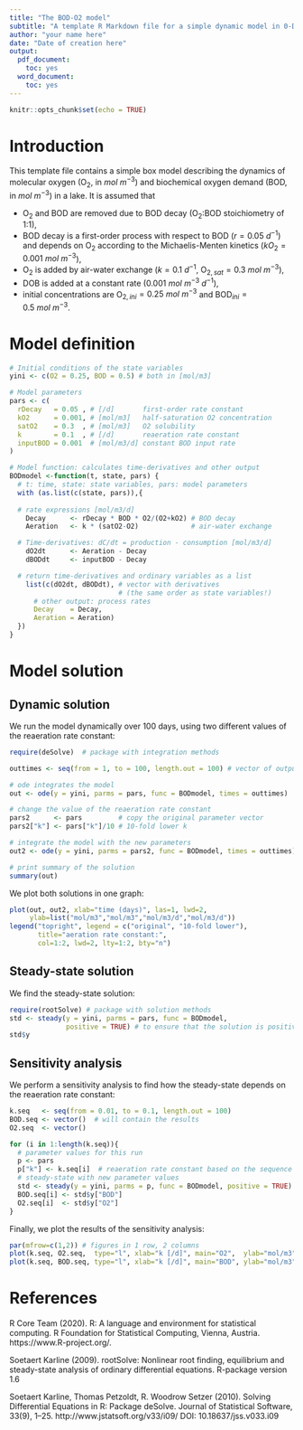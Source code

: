 ```yaml
---
title: "The BOD-O2 model"
subtitle: "A template R Markdown file for a simple dynamic model in 0-D"
author: "your name here"
date: "Date of creation here"
output:
  pdf_document:
    toc: yes
  word_document:
    toc: yes
---
```


```r
knitr::opts_chunk$set(echo = TRUE)
```

# Introduction

This template file contains a simple box model describing the dynamics of molecular oxygen (O$_2$, in $mol~m^{-3}$) and biochemical oxygen demand (BOD, in $mol~m^{-3}$) in a lake. It is assumed that 

* O$_2$ and BOD are removed due to BOD decay (O$_2$:BOD stoichiometry of 1:1),
* BOD decay is a first-order process with respect to BOD ($r = 0.05~d^{-1}$) and depends on O$_2$ according to the Michaelis-Menten kinetics ($kO_2=0.001~mol~m^{-3}$),
* O$_2$ is added by air-water exchange ($k=0.1~d^{-1}$, O$_{2,sat} = 0.3~mol~m^{-3}$),
* DOB is added at a constant rate ($0.001~mol~m^{-3}~d^{-1}$),
* initial concentrations are O$_{2,ini}=0.25~mol~m^{-3}$ and BOD$_{ini} = 0.5~mol~m^{-3}$.

# Model definition

```r
# Initial conditions of the state variables
yini <- c(O2 = 0.25, BOD = 0.5) # both in [mol/m3]

# Model parameters
pars <- c(
  rDecay   = 0.05 , # [/d]       first-order rate constant
  kO2      = 0.001, # [mol/m3]   half-saturation O2 concentration
  satO2    = 0.3  , # [mol/m3]   O2 solubility
  k        = 0.1  , # [/d]       reaeration rate constant
  inputBOD = 0.001  # [mol/m3/d] constant BOD input rate
)

# Model function: calculates time-derivatives and other output
BODmodel <-function(t, state, pars) { 
  # t: time, state: state variables, pars: model parameters
  with (as.list(c(state, pars)),{
 
  # rate expressions [mol/m3/d]
    Decay      <- rDecay * BOD * O2/(O2+kO2) # BOD decay
    Aeration   <- k * (satO2-O2)             # air-water exchange

  # Time-derivatives: dC/dt = production - consumption [mol/m3/d]
    dO2dt      <- Aeration - Decay
    dBODdt     <- inputBOD - Decay

  # return time-derivatives and ordinary variables as a list     
    list(c(dO2dt, dBODdt), # vector with derivatives 
                           # (the same order as state variables!)
      # other output: process rates
      Decay    = Decay,
      Aeration = Aeration)    
  })
}
```

# Model solution

## Dynamic solution

We run the model dynamically over 100 days, using two different values of the reaeration rate constant: 

```r
require(deSolve)  # package with integration methods

outtimes <- seq(from = 1, to = 100, length.out = 100) # vector of output times

# ode integrates the model
out <- ode(y = yini, parms = pars, func = BODmodel, times = outtimes)                

# change the value of the reaeration rate constant
pars2      <- pars         # copy the original parameter vector
pars2["k"] <- pars["k"]/10 # 10-fold lower k

# integrate the model with the new parameters
out2 <- ode(y = yini, parms = pars2, func = BODmodel, times = outtimes)                
```

```r
# print summary of the solution
summary(out)
```

We plot both solutions in one graph:

```r
plot(out, out2, xlab="time (days)", las=1, lwd=2,
     ylab=list("mol/m3","mol/m3","mol/m3/d","mol/m3/d"))
legend("topright", legend = c("original", "10-fold lower"),
       title="aeration rate constant:", 
       col=1:2, lwd=2, lty=1:2, bty="n")
```

## Steady-state solution

We find the steady-state solution:

```r
require(rootSolve) # package with solution methods
std <- steady(y = yini, parms = pars, func = BODmodel, 
              positive = TRUE) # to ensure that the solution is positive
std$y
```

## Sensitivity analysis

We perform a sensitivity analysis to find how the steady-state depends on the reaeration rate constant:

```r
k.seq   <- seq(from = 0.01, to = 0.1, length.out = 100)
BOD.seq <- vector()  # will contain the results
O2.seq  <- vector()

for (i in 1:length(k.seq)){
  # parameter values for this run
  p <- pars
  p["k"] <- k.seq[i]  # reaeration rate constant based on the sequence
  # steady-state with new parameter values
  std <- steady(y = yini, parms = p, func = BODmodel, positive = TRUE)  
  BOD.seq[i] <- std$y["BOD"]
  O2.seq[i]  <- std$y["O2"]
}
```

Finally, we plot the results of the sensitivity analysis:

```r
par(mfrow=c(1,2)) # figures in 1 row, 2 columns
plot(k.seq, O2.seq,  type="l", xlab="k [/d]", main="O2",  ylab="mol/m3")
plot(k.seq, BOD.seq, type="l", xlab="k [/d]", main="BOD", ylab="mol/m3")
```

# References

R Core Team (2020). R: A language and environment for statistical computing. R Foundation for Statistical Computing, Vienna, Austria. https://www.R-project.org/.
  
Soetaert Karline (2009).  rootSolve: Nonlinear root finding, equilibrium and steady-state analysis of ordinary differential equations.  R-package version 1.6
  
Soetaert Karline, Thomas Petzoldt, R. Woodrow Setzer (2010). Solving Differential Equations in R: Package deSolve. Journal of Statistical Software, 33(9), 1--25. http://www.jstatsoft.org/v33/i09/ DOI: 10.18637/jss.v033.i09
  
